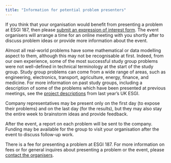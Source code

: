 ```yaml
---
title: "Information for potential problem presenters"
---
```


If you think that your organisation would benefit from presenting a problem at ESGI 187, then please [submit an expression of interest form](https://forms.office.com/e/Q8Jm1Sr4Mr).  The event organisers will arrange a time for an online meeting with you shortly after to discuss problem ideas or provide more information about the event.

Almost all real-world problems have some mathematical or data modelling aspect to them, although this may not be recognisable at first. Indeed, from our own experience, some of the most successful study group problems were not well-defined in technical terminology at the start of the study group. Study group problems can come from a wide range of areas, such as engineering, electronics, transport, agriculture, energy, finance, and medicine. For more information on past study groups, including a description of some of the problems which have been presented at previous meetings, see the [project descriptions](https://sites.google.com/view/180esgi/problem-descriptions) from last year's UK ESGI.

Company representatives may be present only on the first day (to expose their problems) and on the last day (for the results), but they may also stay the entire week to brainstorm ideas and provide feedback.

After the event, a report on each problem will be sent to the company.  Funding may be available for the group to visit your organisation after the event to discuss follow-up work.

There is a fee for presenting a problem at ESGI 187.  For more information on fees or for general inquires about presenting a problem or the event, please [contact the organisers](contact.qmd).